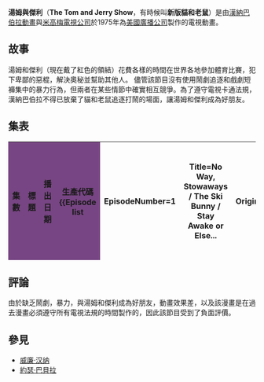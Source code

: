 {{Expand language|1=en|time=2020-07-08T02:24:26+00:00}}
{{Infobox television
| show_name           = 湯姆與傑利 (1975)
| original_name      = The Tom and Jerry Show (1975)
| image              = 
| caption            = 
| director           = 
| executive_producer = [[威廉·汉纳|威廉·汉纳]]<br>[[約瑟·巴貝拉|約瑟·巴貝拉]]
| producer           = 
| writer             = 
| starring           = 
| theme_music_composer = 
| composer             = 
| narrator           = 
| cinematography     = 
| editing            = 
| production_company = 
| distributor        = [[米高梅電視公司|米高梅電視公司]]
| num_episodes = 16（48短集）
| first_aired        = 1975年9月6日
| last_aired        =1975年12月13日
| runtime            = 22-24分鐘（全集）<br>7-8分鐘（短集）
| country            = {{USA}}
| language           = [[英文|英文]]
| budget             = 
| gross              =
| preceded_by        = 
| followed_by        = 湯姆貓與傑利鼠秀
| website            = 
| amg_id             = 
| imdb_id            = 
| cn_name            = 
}}

'''湯姆與傑利'''（'''The Tom and Jerry Show'''，有時候叫'''新版貓和老鼠'''）是由[[漢納巴伯拉動畫|漢納巴伯拉動畫]]與[[米高梅電視公司|米高梅電視公司]]於1975年為[[美國廣播公司|美國廣播公司]]製作的電視動畫。

==故事==
湯姆和傑利（現在戴了紅色的領結）花費各樣的時間在世界各地參加體育比賽，犯下卑鄙的惡棍，解決奧秘並幫助其他人。 儘管該節目沒有使用鬧劇追逐和戲劇短褲集中的暴力行為，但兩者在某些情節中確實相互競爭。為了遵守電視卡通法規，漢納巴伯拉不得已放棄了貓和老鼠追逐打鬧的場面，讓湯姆和傑利成為好朋友。

==集表==
{| class="wikitable" style="background:#FFFFFF"
|- style="color:#FFFFFF"
!style="background:#774583; width:20px"|集數
!style="background:#774583"|標題
!style="background:#774583; width:135px"|播出日期
!style="background:#774583; width:50px"|生產代碼
{{Episode list
|EpisodeNumber=1
|Title=No Way, Stowaways / The Ski Bunny / Stay Awake or Else...
|OriginalAirDate={{start date|1975|9|6}}
|ProdCode=80-03<hr>80-02<hr>80-01
|LineColor=774583
}}
{{Episode list
|EpisodeNumber=2
|Title=No Bones About It / An Ill Wind / Beach Bully
|OriginalAirDate={{start date|1975|9|13}}
|ProdCode=80-04<hr>80-05<hr>80-06
|LineColor=774583
}}
{{Episode list
|EpisodeNumber=3
|Title=The Mammoth Manhunt / The Wacky World of Sports / Robin Ho Ho
|OriginalAirDate={{start date|1975|9|20}}
|ProdCode=80-07<hr>80-08<hr>80-10
}}
{{Episode list
|EpisodeNumber=4
|Title=Safe But Not Sorry / Gopher Broke / The Super Bowler
|OriginalAirDate={{start date|1975|9|27}}
|ProdCode=80-18<hr>80-09<hr>80-11
|LineColor=774583
}}
{{Episode list
|EpisodeNumber=5
|Title=Tricky McTrout / The Tennis Menace / Cosmic Cat and Meteor Mouse
|OriginalAirDate={{start date|1975|10|4}}
|ProdCode=80-20<hr>80-13<hr>80-15
|LineColor=774583
}}
{{Episode list
|EpisodeNumber=6
|Title=The Castle Wiz / Grim and Bear It / The Flying Sorceress
|OriginalAirDate={{start date|1975|10|11}}
|ProdCode=80-14<hr>80-16<hr>80-19
 |LineColor=774583
}}
{{Episode list
|EpisodeNumber=7
|Title=The Kitten Sitters / Termites Plus Two / Planet's Pest
|OriginalAirDate={{start date|1975|10|18}}
|ProdCode=80-27<hr>80-21<hr>80-24
|LineColor=774583
}}
{{Episode list
|EpisodeNumber=8
|Title=The Hypochondriac Lion / Give 'Em the Air / The Egg and Tom and Jerry
|OriginalAirDate={{start date|1975|10|25}}
|ProdCode=80-23<hr>80-31<hr>80-34
|LineColor=774583
}}
{{Episode list
|EpisodeNumber=9
|Title=Watch Out, Watch Dog / The Super Cyclists / The Police Kitten
|OriginalAirDate={{start date|1975|11|1}}
|ProdCode=80-12<hr>80-25<hr>80-28
|LineColor=774583
}}
{{Episode list
|EpisodeNumber=10
|Title=The Outfoxed Fox / The Towering Fiasco / The Lost Duckling
|OriginalAirDate={{start date|1975|11|8}}
|ProdCode=80-30<hr>80-17<hr>80-37
|LineColor=774583
}}
{{Episode list
|EpisodeNumber=11
|Title=Beanstalk Buddies / Two Stars Are Born / Son of Gopher Broke
|OriginalAirDate={{start date|1975|11|15}}
|ProdCode=80-22<hr>80-29<hr>80-39
|LineColor=774583
}}
{{Episode list
|EpisodeNumber=12
|Title=The Sorcerer's Apprentices / Hold That Pose / The Supercape Caper
|OriginalAirDate={{start date|1975|11|22}}
|ProdCode=80-26<hr>80-38<hr>80-42
|LineColor=774583
}}
{{Episode list
|EpisodeNumber=13
|Title=Chickenrella / Double Trouble Crow / Jerry's Nephew
|OriginalAirDate={{start date|1975|11|27}}
|ProdCode=80-32<hr>80-33<hr>80-44
|LineColor=774583
}}
{{Episode list
|EpisodeNumber=14
|Title=See Dr. Jackal and Hide / Planet of the Dogs / The Campout Cutup
|OriginalAirDate={{start date|1975|11|29}}
|ProdCode=80-35<hr>80-43<hr>80-45
|LineColor=774583
}}
{{Episode list
|EpisodeNumber=15
|Title=Triple Trouble / The Bull Fighters / The Cruise Kitty
|OriginalAirDate={{start date|1975|12|6}}
|ProdCode=80-36<hr>80-41<hr>80-46
|LineColor=774583
}}
{{Episode list
|EpisodeNumber=16
|Title=It's No Picnic / The Big Feet / The Great Motorboat Race
|OriginalAirDate={{start date|1975|12|13}}
|ProdCode=80-40<hr>80-47<hr>80-48
|LineColor=774583
}}
|}

==評論==
由於缺乏鬧劇，暴力，與湯姆和傑利成為好朋友，動畫效果差，以及該漫畫是在過去漫畫必須遵守所有電視法規的時間製作的，因此該節目受到了負面評價。

==參見==
*[[威廉·汉纳|威廉·汉纳]]
*[[約瑟·巴貝拉|約瑟·巴貝拉]]